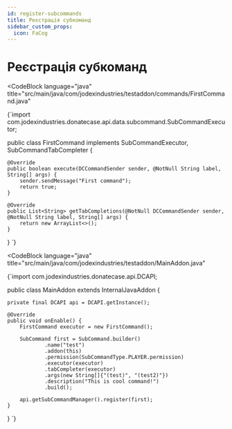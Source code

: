 ```yaml
---
id: register-subcommands
title: Реєстрація субкоманд
sidebar_custom_props:
  icon: FaCog
---
```



# Реєстрація субкоманд

<CodeBlock
        language="java"
        title="src/main/java/com/jodexindustries/testaddon/commands/FirstCommand.java"
>
{`import com.jodexindustries.donatecase.api.data.subcommand.SubCommandExecutor;


public class FirstCommand implements SubCommandExecutor, SubCommandTabCompleter {

    @Override
    public boolean execute(DCCommandSender sender, @NotNull String label, String[] args) {
        sender.sendMessage("First command");
        return true;
    }

    @Override
    public List<String> getTabCompletions(@NotNull DCCommandSender sender, @NotNull String label, String[] args) {
        return new ArrayList<>();
    }

}
`}

</CodeBlock>

<CodeBlock
        language="java"
        title="src/main/java/com/jodexindustries/testaddon/MainAddon.java"
>
{`import com.jodexindustries.donatecase.api.DCAPI;

public class MainAddon extends InternalJavaAddon {

    private final DCAPI api = DCAPI.getInstance();

    @Override
    public void onEnable() {
        FirstCommand executor = new FirstCommand();

        SubCommand first = SubCommand.builder()
                .name("test")
                .addon(this)
                .permission(SubCommandType.PLAYER.permission)
                .executor(executor)
                .tabCompleter(executor)
                .args(new String[]{"(test)", "(test2)"})
                .description("This is cool command!")
                .build();

        api.getSubCommandManager().register(first);
    }

}
`}
</CodeBlock>